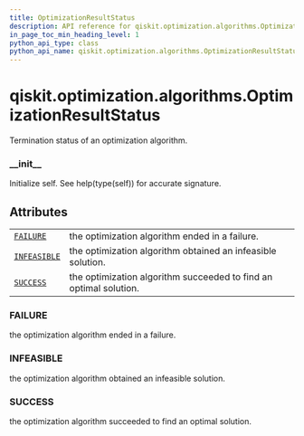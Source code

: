 ```yaml
---
title: OptimizationResultStatus
description: API reference for qiskit.optimization.algorithms.OptimizationResultStatus
in_page_toc_min_heading_level: 1
python_api_type: class
python_api_name: qiskit.optimization.algorithms.OptimizationResultStatus
---
```


# qiskit.optimization.algorithms.OptimizationResultStatus

<Class id="qiskit.optimization.algorithms.OptimizationResultStatus" isDedicatedPage={true} github="https://github.com/qiskit-community/qiskit-aqua/tree/stable/0.9/qiskit/optimization/algorithms/optimization_algorithm.py" signature="OptimizationResultStatus(value)">
  Termination status of an optimization algorithm.

  ### \_\_init\_\_

  <Function id="qiskit.optimization.algorithms.OptimizationResultStatus.__init__" signature="__init__()">
    Initialize self. See help(type(self)) for accurate signature.
  </Function>

  ## Attributes

  |                                                                                                                                                          |                                                                   |
  | -------------------------------------------------------------------------------------------------------------------------------------------------------- | ----------------------------------------------------------------- |
  | [`FAILURE`](#qiskit.optimization.algorithms.OptimizationResultStatus.FAILURE "qiskit.optimization.algorithms.OptimizationResultStatus.FAILURE")          | the optimization algorithm ended in a failure.                    |
  | [`INFEASIBLE`](#qiskit.optimization.algorithms.OptimizationResultStatus.INFEASIBLE "qiskit.optimization.algorithms.OptimizationResultStatus.INFEASIBLE") | the optimization algorithm obtained an infeasible solution.       |
  | [`SUCCESS`](#qiskit.optimization.algorithms.OptimizationResultStatus.SUCCESS "qiskit.optimization.algorithms.OptimizationResultStatus.SUCCESS")          | the optimization algorithm succeeded to find an optimal solution. |

  ### FAILURE

  <Attribute id="qiskit.optimization.algorithms.OptimizationResultStatus.FAILURE" attributeValue="1">
    the optimization algorithm ended in a failure.
  </Attribute>

  ### INFEASIBLE

  <Attribute id="qiskit.optimization.algorithms.OptimizationResultStatus.INFEASIBLE" attributeValue="2">
    the optimization algorithm obtained an infeasible solution.
  </Attribute>

  ### SUCCESS

  <Attribute id="qiskit.optimization.algorithms.OptimizationResultStatus.SUCCESS" attributeValue="0">
    the optimization algorithm succeeded to find an optimal solution.
  </Attribute>
</Class>

